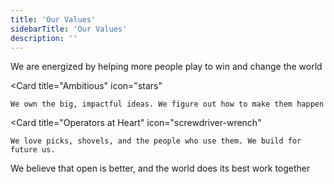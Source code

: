 ```yaml
---
title: 'Our Values'
sidebarTitle: 'Our Values'
description: ''
---
```

<CardGroup cols={2}>
  <Card
    title="Bigger Tent"
    icon="stars"
  >
    We are energized by helping more people play to win and change the world
  </Card>

  <Card
    title="Ambitious"
    icon="stars"
  >
    We own the big, impactful ideas. We figure out how to make them happen
  </Card>
  
 <Card
    title="Operators at Heart"
    icon="screwdriver-wrench"
  >
    We love picks, shovels, and the people who use them. We build for future us. 
  </Card>
   <Card
    title="Community Minded"
    icon="key"
  >
    We believe that open is better, and the world does its best work together
  </Card>
</CardGroup>